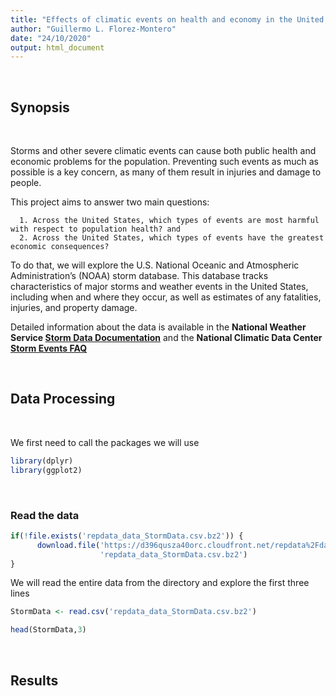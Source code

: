 ```yaml
---
title: "Effects of climatic events on health and economy in the United States"
author: "Guillermo L. Florez-Montero"
date: "24/10/2020"
output: html_document
---
```


<p>&nbsp;</p> 
## Synopsis
<p>&nbsp;</p> 

Storms and other severe climatic events can cause both public health and economic problems for the population. Preventing such events as much as possible is a key concern, as many of them result in injuries and damage to people.

This project aims to answer two main questions:

      1. Across the United States, which types of events are most harmful with respect to population health? and
      2. Across the United States, which types of events have the greatest economic consequences?

To do that, we will explore the U.S. National Oceanic and Atmospheric Administration's (NOAA) storm database. This database tracks characteristics of major storms and weather events in the United States, including when and where they occur, as well as estimates of any fatalities, injuries, and property damage.

Detailed information about the data is available in the **National Weather Service [Storm Data Documentation](https://d396qusza40orc.cloudfront.net/repdata%2Fpeer2_doc%2Fpd01016005curr.pdf)** and the **National Climatic Data Center [Storm Events FAQ](https://d396qusza40orc.cloudfront.net/repdata%2Fpeer2_doc%2FNCDC%20Storm%20Events-FAQ%20Page.pdf)**

<p>&nbsp;</p> 
## Data Processing
<p>&nbsp;</p> 

We first need to call the packages we will use
```r
library(dplyr)
library(ggplot2)
```

<p>&nbsp;</p>

### Read the data

```r
if(!file.exists('repdata_data_StormData.csv.bz2')) {
      download.file('https://d396qusza40orc.cloudfront.net/repdata%2Fdata%2FStormData.csv.bz2',
                    'repdata_data_StormData.csv.bz2')
}
```


We will read the entire data from the directory and explore the first three lines
```r

StormData <- read.csv('repdata_data_StormData.csv.bz2')

head(StormData,3)
```



<p>&nbsp;</p> 
## Results
<p>&nbsp;</p> 